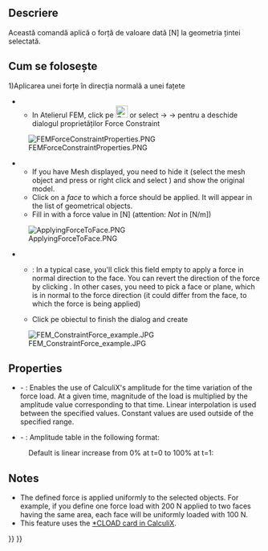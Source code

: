 <languages/>

{{Docnav
|[[FEM_ConstraintSpring|Constraint spring]]
|[[FEM_ConstraintPressure|Constraint pressure]]
|[[FEM_Workbench|FEM]]
|IconL=FEM_ConstraintSpring.svg
|IconR=FEM_ConstraintPressure.svg
|IconC=Workbench_FEM.svg
}}

<div class="mw-translate-fuzzy">
{{GuiCommand|Name=FEM ConstraintForce|MenuLocation=Model → Mechanical Constraints → Constraint force||Workbenches=[[FEM_Workbench|FEM]]|Shortcut=|SeeAlso=[[FEM_tutorial|FEM tutorial]]}}
</div>

<span id="Description"></span>
==Descriere==

<div class="mw-translate-fuzzy">
Această comandă aplică o forță de valoare dată [N] la geometria țintei selectată.
</div>

<span id="Usage"></span>
<div class="mw-translate-fuzzy">
== Cum se folosește ==
</div>

<div class="mw-translate-fuzzy">
1)Aplicarea unei forțe în direcția normală a unei fațete
** In Atelierul FEM, click pe [[File:Fem-constraint-force.svg|24px|Constraint Force]] or select {{KEY|Model}} → {{KEY|Mechanical Constraints}} → {{KEY|Constraint force}} pentru a deschide dialogul proprietăților Force Constraint 
[[File:FEMForceConstraintProperties.PNG]]
** If you have Mesh displayed, you need to hide it (select the mesh object and press {{KEY|spacebar}} or right click and select {{KEY|Hide item}}) and show the original model.
** Click on a ''face'' to which a force should be applied. It will appear in the list of geometrical objects.
** Fill in {{KEY|Line load}} with a force value in [N] (attention: ''Not'' in [N/m])
[[File:ApplyingForceToFace.PNG]]
** {{KEY|Direction}}: In a typical case, you'll click this field empty to apply a force in normal direction to the face. You can revert the direction of the force by clicking {{KEY|Reverse direction}}. In other cases, you need to pick a face or plane, which is in normal to the force direction (it could differ from the face, to which the force is being applied)
** Click pe obiectul {{KEY|Close}} to finish the dialog and create {{KEY|[[File:FEM_ConstraintForce.png|24px]] ConstraintForce}}
</div>

[[File:FEM ConstraintForce example.JPG]]

==Properties==

* {{PropertyData|Enable Amplitude}} - {{Version|1.1}}: Enables the use of CalculiX's amplitude for the time variation of the force load. At a given time, magnitude of the load is multiplied by the amplitude value corresponding to that time. Linear interpolation is used between the specified values. Constant values are used outside of the specified range.
* {{PropertyData|Amplitude Values}} - {{Version|1.1}}: Amplitude table in the following format:

: {{Code|lang=text|code=
time_1, amplitude_value_1
...
}}

: Default is linear increase from 0% at t=0 to 100% at t=1:

: {{Code|lang=text|code=
0, 0
1, 1
}}

==Notes==

* The defined force is applied uniformly to the selected objects. For example, if you define one force load with 200 N applied to two faces having the same area, each face will be uniformly loaded with 100 N.
* This feature uses the [https://web.mit.edu/calculix_v2.7/CalculiX/ccx_2.7/doc/ccx/node172.html *CLOAD card in CalculiX].


{{Docnav
|[[FEM_ConstraintSpring|Constraint spring]]
|[[FEM_ConstraintPressure|Constraint pressure]]
|[[FEM_Workbench|FEM]]
|IconL=FEM_ConstraintSpring.svg
|IconR=FEM_ConstraintPressure.svg
|IconC=Workbench_FEM.svg
}}

{{FEM Tools navi{{#translation:}}}}
{{Userdocnavi{{#translation:}}}}